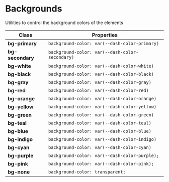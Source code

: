 # Backgrounds

Utilities to control the background colors of the elements

| Class            | Properties                                      |
| ---------------- | ----------------------------------------------- |
| **bg-primary**   | `background-color: var(--dash-color-primary)`   |
| **bg-secondary** | `background-color: var(--dash-color-secondary)` |
| **bg-white**     | `background-color: var(--dash-color-white)`     |
| **bg-black**     | `background-color: var(--dash-color-black)`     |
| **bg-gray**      | `background-color: var(--dash-color-gray)`      |
| **bg-red**       | `background-color: var(--dash-color-red)`       |
| **bg-orange**    | `background-color: var(--dash-color-orange)`    |
| **bg-yellow**    | `background-color: var(--dash-color-yellow)`    |
| **bg-green**     | `background-color: var(--dash-color-green)`     |
| **bg-teal**      | `background-color: var(--dash-color-teal)`      |
| **bg-blue**      | `background-color: var(--dash-color-blue)`      |
| **bg-indigo**    | `background-color: var(--dash-color-indigo)`    |
| **bg-cyan**      | `background-color: var(--dash-color-cyan)`      |
| **bg-purple**    | `background-color: var(--dash-color-purple); `  |
| **bg-pink**      | `background-color: var(--dash-color-pink); `    |
| **bg-none**      | `background-color: transparent;`                |
